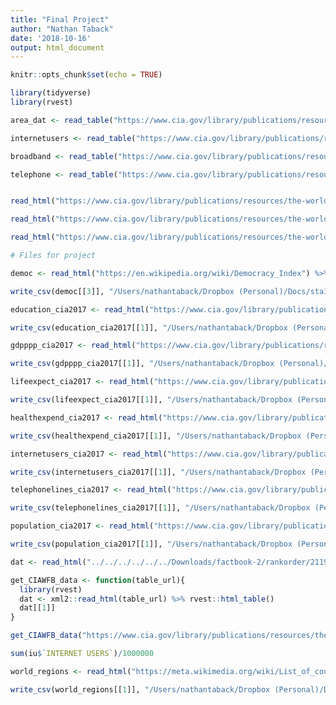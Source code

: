```yaml
---
title: "Final Project"
author: "Nathan Taback"
date: '2018-10-16'
output: html_document
---
```


```r
knitr::opts_chunk$set(echo = TRUE)
```

```r
library(tidyverse)
library(rvest)

area_dat <- read_table("https://www.cia.gov/library/publications/resources/the-world-factbook/rankorder/rawdata_2147.txt",col_names = F)

internetusers <- read_table("https://www.cia.gov/library/publications/resources/the-world-factbook/rankorder/rawdata_2153.txt", col_names = F)

broadband <- read_table("https://www.cia.gov/library/publications/resources/the-world-factbook/rankorder/rawdata_2153.txt", col_names = F)

telephone <- read_table("https://www.cia.gov/library/publications/resources/the-world-factbook/rankorder/rawdata_2151.txt", col_names = F)


read_html("https://www.cia.gov/library/publications/resources/the-world-factbook/rankorder/2147rank.html") %>% html_table()

read_html("https://www.cia.gov/library/publications/resources/the-world-factbook/rankorder/2147rank.html") %>% html_table()

read_html("https://www.cia.gov/library/publications/resources/the-world-factbook/rankorder/2119rank.html") %>% html_table()

# Files for project

democ <- read_html("https://en.wikipedia.org/wiki/Democracy_Index") %>% html_table()

write_csv(democ[[3]], "/Users/nathantaback/Dropbox (Personal)/Docs/sta130/website5/Fall2018/Finalproject/democracyindex2017.csv") 

education_cia2017 <- read_html("https://www.cia.gov/library/publications/resources/the-world-factbook/rankorder/2206rank.html") %>% html_table()

write_csv(education_cia2017[[1]], "/Users/nathantaback/Dropbox (Personal)/Docs/sta130/website5/Fall2018/Finalproject/education_cia2017.csv") 

gdpppp_cia2017 <- read_html("https://www.cia.gov/library/publications/resources/the-world-factbook/rankorder/2004rank.html") %>% html_table()

write_csv(gdpppp_cia2017[[1]], "/Users/nathantaback/Dropbox (Personal)/Docs/sta130/website5/Fall2018/Finalproject/gdpppp_cia2017.csv") 

lifeexpect_cia2017 <- read_html("https://www.cia.gov/library/publications/resources/the-world-factbook/rankorder/2102rank.html") %>% html_table()

write_csv(lifeexpect_cia2017[[1]], "/Users/nathantaback/Dropbox (Personal)/Docs/sta130/website5/Fall2018/Finalproject/lifeexpect_cia2017.csv") 

healthexpend_cia2017 <- read_html("https://www.cia.gov/library/publications/resources/the-world-factbook/rankorder/2225rank.html") %>% html_table()

write_csv(healthexpend_cia2017[[1]], "/Users/nathantaback/Dropbox (Personal)/Docs/sta130/website5/Fall2018/Finalproject/healthexpend_cia2017.csv") 

internetusers_cia2017 <- read_html("https://www.cia.gov/library/publications/resources/the-world-factbook/rankorder/2153rank.html") %>% html_table()

write_csv(internetusers_cia2017[[1]], "/Users/nathantaback/Dropbox (Personal)/Docs/sta130/website5/Fall2018/Finalproject/internetusers_cia2017.csv")

telephonelines_cia2017 <- read_html("https://www.cia.gov/library/publications/resources/the-world-factbook/rankorder/2150rank.html") %>% html_table()

write_csv(telephonelines_cia2017[[1]], "/Users/nathantaback/Dropbox (Personal)/Docs/sta130/website5/Fall2018/Finalproject/telephonelines_cia2017.csv")

population_cia2017 <- read_html("https://www.cia.gov/library/publications/resources/the-world-factbook/rankorder/2119rank.html") %>% html_table()

write_csv(population_cia2017[[1]], "/Users/nathantaback/Dropbox (Personal)/Docs/sta130/website5/Fall2018/Finalproject/population_cia2017.csv")

dat <- read_html("../../../../../../Downloads/factbook-2/rankorder/2119rank.html") %>% html_table()

get_CIAWFB_data <- function(table_url){
  library(rvest)
  dat <- xml2::read_html(table_url) %>% rvest::html_table()
  dat[[1]]
}

get_CIAWFB_data("https://www.cia.gov/library/publications/resources/the-world-factbook/rankorder/2147rank.html")

sum(iu$`INTERNET USERS`)/1000000

world_regions <- read_html("https://meta.wikimedia.org/wiki/List_of_countries_by_regional_classification") %>% html_table()

write_csv(world_regions[[1]], "/Users/nathantaback/Dropbox (Personal)/Docs/sta130/website5/Fall2018/Finalproject/world_regions.csv")
```

